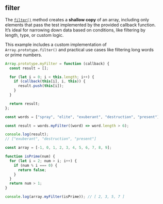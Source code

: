 
## filter

The [`filter()`](https://developer.mozilla.org/en-US/docs/Web/JavaScript/Reference/Global_Objects/Array/filter)
method creates a **shallow copy** of an array, including only elements that pass the test implemented by the provided callback function.
It’s ideal for narrowing down data based on conditions, like filtering by length, type, or custom logic.

This example includes a custom implementation of `Array.prototype.filter()` and practical use cases like filtering long words or prime numbers.

```js
Array.prototype.myFilter = function (callback) {
  const result = [];

  for (let i = 0; i < this.length; i++) {
    if (callback(this[i], i, this)) {
      result.push(this[i]);
    }
  }

  return result;
};

const words = ["spray", "elite", "exuberant", "destruction", "present"];

const result = words.myFilter((word) => word.length > 6);

console.log(result);
// ["exuberant", "destruction", "present"]

const array = [-1, 0, 1, 2, 3, 4, 5, 6, 7, 8, 9];

function isPrime(num) {
  for (let i = 2; num > i; i++) {
    if (num % i === 0) {
      return false;
    }
  }
  return num > 1;
}

console.log(array.myFilter(isPrime)); // [ 2, 3, 5, 7 ]
```
